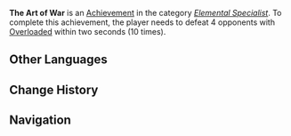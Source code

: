 {{Achievement Infobox
|title        = The Art of War
|id           = 82033
|order id     = 2033
|category     = Elemental Specialist
|description  = Defeat 4 opponents with [[Overloaded]] within 2s (×10).
|requirements = 
|primogems    = 20
|tracking     = Tracks the number of times the player defeated 4 opponents in this way.
|topic        = 
|set          = The Art of War
|tier         = 3
|tiers_total  = 3
|tier1        = The Art of War (Tier 1)
|tier2        = The Art of War (Tier 2)
|tier3        = The Art of War (Tier 3)
|prev         = The Art of War (Tier 2)
|next         = 
}}
'''The Art of War''' is an [[Achievement]] in the category ''[[Elemental Specialist]]''. To complete this achievement, the player needs to defeat 4 opponents with [[Overloaded]] within two seconds (10 times).
<!--
==Trivia==

==Video Guides==
{{EVT
|video1   = 
|caption1 = 
}}
-->
==Other Languages==
{{Transclude|The Art of War|Other Languages}}

==Change History==
{{Change History|1.0}}
<!--
==References==
{{Reflist}}
-->
==Navigation==
{{Achievement Navbox|Elemental Specialist}}